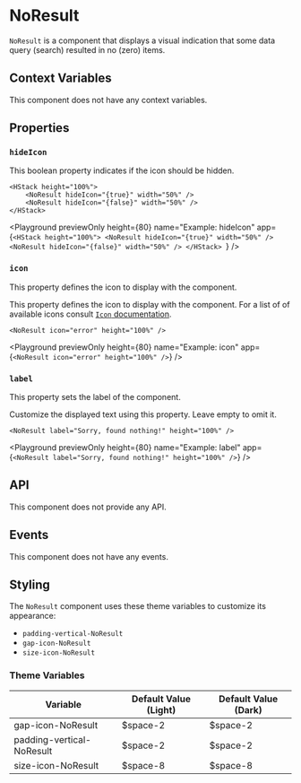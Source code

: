 # NoResult

`NoResult` is a component that displays a visual indication that some data query (search) resulted in no (zero) items.

## Context Variables

This component does not have any context variables.

## Properties

### `hideIcon`

This boolean property indicates if the icon should be hidden.

```ueml copy
<HStack height="100%">
    <NoResult hideIcon="{true}" width="50%" />
    <NoResult hideIcon="{false}" width="50%" />
</HStack>
```

<Playground
  previewOnly
  height={80}
  name="Example: hideIcon"
  app={`<HStack height="100%">
    <NoResult hideIcon="{true}" width="50%" />
    <NoResult hideIcon="{false}" width="50%" />
</HStack>
`}
/>

### `icon`

This property defines the icon to display with the component.

This property defines the icon to display with the component. For a list of of available icons consult [`Icon` documentation](./Icon.mdx).

```ueml copy
<NoResult icon="error" height="100%" />
```

<Playground
  previewOnly
  height={80}
  name="Example: icon"
  app={`<NoResult icon="error" height="100%" />`}
/>

### `label`

This property sets the label of the component.

Customize the displayed text using this property. Leave empty to omit it.

```ueml copy
<NoResult label="Sorry, found nothing!" height="100%" />
```

<Playground
  previewOnly
  height={80}
  name="Example: label"
  app={`<NoResult label="Sorry, found nothing!" height="100%" />`}
/>

## API

This component does not provide any API.

## Events

This component does not have any events.

## Styling

The `NoResult` component uses these theme variables to customize its appearance:

- `padding-vertical-NoResult`
- `gap-icon-NoResult`
- `size-icon-NoResult`

### Theme Variables

| Variable | Default Value (Light) | Default Value (Dark) |
| --- | --- | --- |
| gap-icon-NoResult | $space-2 | $space-2 |
| padding-vertical-NoResult | $space-2 | $space-2 |
| size-icon-NoResult | $space-8 | $space-8 |


